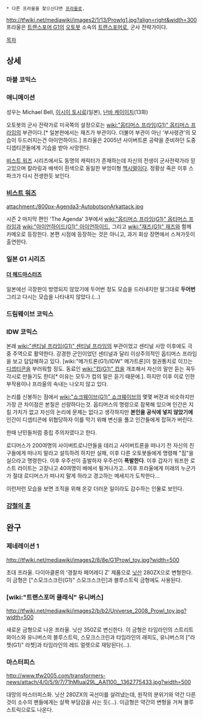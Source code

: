  * 다른 프라울을 찾으신다면 [[프라울]]로.

http://tfwiki.net/mediawiki/images2/1/13/Prowlg1.jpg?align=right&width=300 
프라울은 [[트랜스포머 G1]]의 [[오토봇]] 소속의 [[트랜스포머]]로, 군사 전략가이다.

[[목차]]
== 상세 ==
=== 마블 코믹스 ===

=== 애니메이션 ===
성우는 Michael Bell, [[이시이 토시로]](일본), [[난바 케이이치]](13화)

오토봇의 군사 전략가로 미국쪽의 설정으로는 [[wiki:"옵티머스 프라임(G1)" 옵티머스 프라임]]의 부관이다.[* 일본판에서는 재즈가 부관이다. 더불어 부관이 아닌 '부사령관'의 모습이 두드러지는건 아이언하이드.] 프라울은 2005년 사이버트론 공략을 준비하던 도중 디셉티콘들에게 기습을 받아 사망한다.

[[비스트 워즈]] 시리즈에서도 동명의 캐릭터가 존재하는데 자신의 전생이 군사전략가라 믿고있으며 칼라링과 배색이 흰색으로 동일한 부엉이형 [[맥시멀]]이다.
정황상 죽은 이후 스파크가 다시 전생한듯 보인다.

=== [[비스트 워즈]] ===
attachment:/800px-Agenda3-AutobotsonArkattack.jpg

시즌 2 마지막 편인 'The Agenda' 3부에서 [[wiki:"옵티머스 프라임(G1)" 옵티머스 프라임]]과 [[wiki:"아이언하이드(G1)" 아이언하이드]], 그리고 [[wiki:"재즈(G1)" 재즈]]와 함께 카메오로 등장한다. 본편 시점에 등장하는 것은 아니고, 과거 회상 장면에서 스쳐가듯이 출연한다.

=== 일본 G1 시리즈 ===
==== [[더 헤드마스터즈]] ====
일본에선 극장판이 방영되지 않았기에 두어번 정도 모습을 드러내지만 말그대로 '''두어번''' 그리고 다시는 모습을 나타내지 않았다.(...)

=== 드림웨이브 코믹스 ===

=== IDW 코믹스 ===
본래 [[wiki:"센티널 프라임(G1)" 센티널 프라임]]의 부관이었고 센티널 사망 이후에도 극중 주역으로 활약한다. 강경한 군인이었던 센티널과 달리 이상주의적인 옵티머스 프라임을 보고 답답해하고 있다. [wiki:"메가트론(G1)/IDW" 메가트론]이 철권통치로 이끄는 [[디셉티콘]]을 부러워할 정도. 동료인 [[wiki:"컵(G1)" 컵]]을 개조해서 자신의 말만 듣는 꼭두각시로 만들기도 한다[* 이유는 모두가 컵의 말은 듣기 때문에.]. 하지만 이후 이로 인한 부작용이나 프라울의 속내는 나오지 않고 있다.

논리를 신봉하는 점에서 [[wiki:"쇼크웨이브(G1)" 쇼크웨이브]]의 몇몇 버젼과 비슷하지만 가장 큰 차이점은 본질은 선량하다는것. 옵티머스의 명령으로 잠복해 있으며 인간은 지킬 가치가 없고 자신의 논리에 문제는 없다고 생각하지만 '''본인을 공식에 넣지 않았기에''' 인간이 디셉티콘에 위협당하자 이를 막기 위해 변신을 풀고 인간들에게 잡혀가 버린다.

한때 난민들처럼 중립 주의자였다고 한다.  

로디머스가 200여명의 사이버트로니안들을 데리고 사이버트론을 떠나기 전 자신의 친구들에게 떠나지 말라고 설득하려 하지만 실패, 이후 다른 오토봇들에게 명령해 "짐"을 실으라고 명령한다. 이후 우주선이 출발하자 우주선이 '''폭발한다'''. 이후 갑자기 워프한 로스트 라이트는 고장나고 40여명이 배에서 튕겨나가고...이후 프라울에게 미래의 누군가가 절대 로디머스가 떠나지 말게 하라고 경고하는 메세지가 도착한다...

이런저런 모습을 보면 조직을 위해 온갖 더러운 일이라도 감수하는 인물로 보인다.

=== [[강철의 혼]] ===

== 완구 ==
=== 제네레이션 1 ===
http://tfwiki.net/mediawiki/images2/8/8e/G1Prowl_toy.jpg?width=500

초대 프라울. 다이아클론의 '경찰차 페어레디 Z' 제품으로 [[닛산]] 280ZX으로 변형한다. 이 금형은 ["스모크스크린(G1)" 스모크스크린]과 블루스트릭 금형에도 사용된다.

=== [wiki:"트랜스포머 클래식" 유니버스] ===
http://tfwiki.net/mediawiki/images2/b/b2/Universe_2008_Prowl_toy.jpg?width=500

새로운 금형으로 나온 프라울. 닛산 350Z로 변신한다. 이 금형은 타임라인의 스트리트와이스와 유니버스의 블루스트릭, 스모크스크린과 타임라인의 래피도, 유니버스의 ["라쳇(G1)" 라쳇]과 타임라인의 레드 얼렛으로 재탕된다(…).
=== 마스터피스 ===
http://www.tfw2005.com/transformers-news/attach/4/0/5/9/7/71hMluai29L_AA1100__1362775433.jpg?width=500

대망의 마스터피스화. 닛산 280ZX의 곡선미를 살려냈는데, 원작의 분위기와 약간 다른 것이 소수의 팬들에게는 살짝 부담감을 사는 듯(…). 이금형은 약간의 변형을 거쳐 블루스트릭으로도 나온다.
